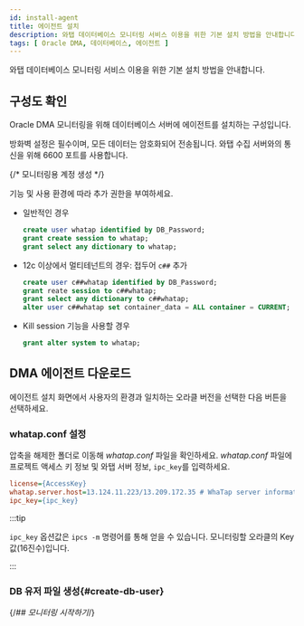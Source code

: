 ```yaml
---
id: install-agent
title: 에이전트 설치
description: 와탭 데이터베이스 모니터링 서비스 이용을 위한 기본 설치 방법을 안내합니다.
tags: [ Oracle DMA, 데이터베이스, 에이전트 ]
---
```



와탭 데이터베이스 모니터링 서비스 이용을 위한 기본 설치 방법을 안내합니다.


<Agentsignupguide />   


<Createprojectv2 />

## 구성도 확인

Oracle DMA 모니터링을 위해 데이터베이스 서버에 에이전트를 설치하는 구성입니다.

<ImgLang img='dbx-install-agent-on-db-server-dma.png' desc='' />

방화벽 설정은 필수이며, 모든 데이터는 암호화되어 전송됩니다. 와탭 수집 서버와의 통신을 위해 6600 포트를 사용합니다.

{/* 모니터링용 계정 생성 */}

<Dbcreatemonitoringaccount />

기능 및 사용 환경에 따라 추가 권한을 부여하세요.

* 일반적인 경우

  ```sql title="SQL"
  create user whatap identified by DB_Password;
  grant create session to whatap;
  grant select any dictionary to whatap;
  ```

* 12c 이상에서 멀티테넌트의 경우: 접두어 `c##` 추가

  ```SQL title="SQL"
  create user c##whatap identified by DB_Password;
  grant reate session to c##whatap;
  grant select any dictionary to c##whatap;
  alter user c##whatap set container_data = ALL container = CURRENT;
  ```

* Kill session 기능을 사용할 경우

  ```SQL title="SQL"
  grant alter system to whatap;
  ```


<Accesskey />

## DMA 에이전트 다운로드

에이전트 설치 화면에서 사용자의 환경과 일치하는 오라클 버전을 선택한 다음 <Cmdname sid="download" className="uitext" /> 버튼을 선택하세요.

### whatap.conf 설정

압축을 해제한 폴더로 이동해 *whatap.conf* 파일을 확인하세요. *whatap.conf* 파일에 프로젝트 액세스 키 정보 및 와탭 서버 정보, `ipc_key`를 입력하세요.  

```ini title='whatap.conf'
license={AccessKey}
whatap.server.host=13.124.11.223/13.209.172.35 # WhaTap server information
ipc_key={ipc_key}
```

:::tip

`ipc_key` 옵션값은 `ipcs -m` 명령어를 통해 얻을 수 있습니다. 모니터링할 오라클의 Key 값(16진수)입니다.

:::

### DB 유저 파일 생성{#create-db-user}

<DBuserDesc name='default'/>


<Dbcreatedbuserfilebody /> 

{/*## 모니터링 시작하기*/}

<Dbrunagent /> 